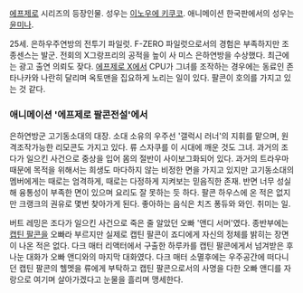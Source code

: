[[에프제로]] 시리즈의 등장인물. 성우는 [[이노우에 키쿠코]]. 애니메이션 한국판에서의 성우는 [[윤미나]].

25세. 은하우주연방의 전투기 파일럿. F-ZERO 파일럿으로서의 경험은 부족하지만 조종센스는 발군. 전회의 X그랑프리의 공적을 높이 사 미스 은하연방을 수상했다. 최근에는 광고 출연 의뢰도 잦다. [[에프제로 X]]에서 CPU가 그녀를 조작하는 경우에는 동료인 존 타나카와 나란히 달리며 옥토맨을 집요하게 노리는 일이 있다. 팔콘이 호의를 가지고 있는 것 같다.

=== 애니메이션 '에프제로 팔콘전설'에서 ===
은하연방군 고기동소대의 대장. 소대 소유의 우주선 '갤럭시 러너'의 지휘를 맡으며, 원격조작가능한 리모콘도 가지고 있다. 류 스자쿠를 이 시대에 깨운 것도 그녀. 과거의 조다가 일으킨 사건으로 중상을 입어 몸의 절반이 사이보그화되어 있다. 과거의 트라우마 때문에 목적을 위해서는 희생도 마다하지 않는 비정한 면을 가지고 있지만 고기동소대의 멤버에게는 때로는 엄격하게, 때로는 다정하게 지켜보는 믿음직한 존재. 반면 너무 성실해 융통성이 부족한 면이 있으며 요리도 잘 못하는 듯 하다. 팔콘 하우스에 온 적은 없지만 크랭크의 권유로 몇번 찾아가게 된다. 좋아하는 음식은 치즈 퐁듀와 와인. 취미는 일.

버트 레밍은 조다가 일으킨 사건으로 죽은 줄 알았던 오빠 '앤디 서머'였다. 종반부에는 [[캡틴 팔콘]]을 오빠라 부르지만 실제로 캡틴 팔콘이 죠디에게 자신의 정체를 밝히는 장면이 나온 적은 없다.
다크 매터 리액터에서 구출한 하루카를 캡틴 팔콘에게서 넘겨받은 후 나눈 대화가 오빠 앤디와의 마지막 대화였다. 다크 매터 소멸후에는 우주공간에 떠다니던 캡틴 팔콘의 헬멧을 류에게 부탁하고 캡틴 팔콘으로서의 사명을 다한 오빠 앤디를 자랑으로 여기며 살아가겠다고 눈물을 흘리며 맹세한다.
